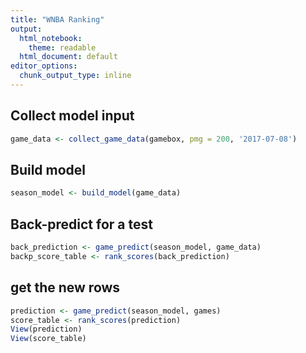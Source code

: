 ```yaml
---
title: "WNBA Ranking"
output:
  html_notebook: 
    theme: readable
  html_document: default
editor_options: 
  chunk_output_type: inline
---
```


## Collect model input
```r
game_data <- collect_game_data(gamebox, pmg = 200, '2017-07-08')
```

## Build model
```r
season_model <- build_model(game_data)
```

## Back-predict for a test
```r
back_prediction <- game_predict(season_model, game_data)
backp_score_table <- rank_scores(back_prediction)
```

## get the new rows
```r
prediction <- game_predict(season_model, games)
score_table <- rank_scores(prediction)
View(prediction)
View(score_table)
```
